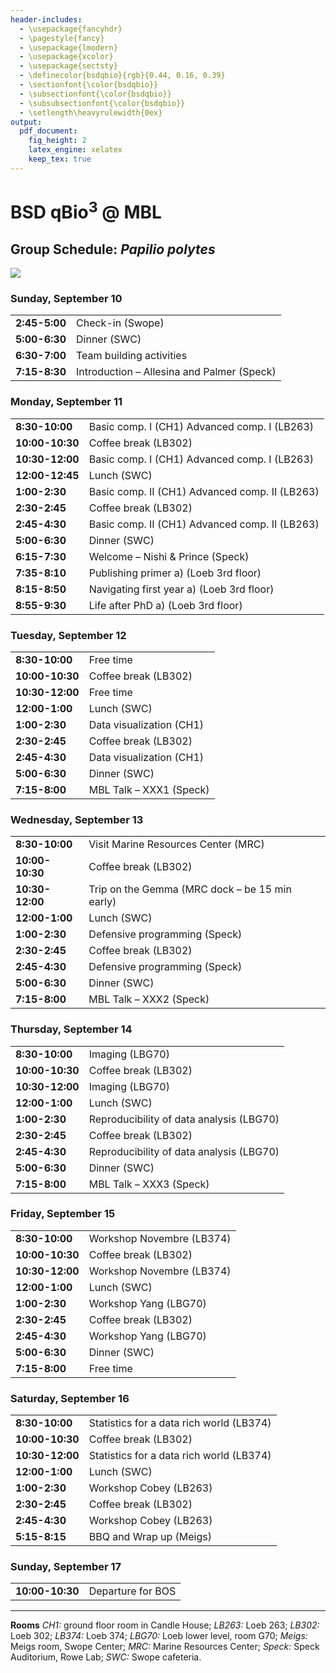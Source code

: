 ```yaml
---
header-includes:
  - \usepackage{fancyhdr}
  - \pagestyle{fancy}
  - \usepackage{lmodern}
  - \usepackage{xcolor}
  - \usepackage{sectsty}
  - \definecolor{bsdqbio}{rgb}{0.44, 0.16, 0.39}
  - \sectionfont{\color{bsdqbio}}
  - \subsectionfont{\color{bsdqbio}}
  - \subsubsectionfont{\color{bsdqbio}}
  - \setlength\heavyrulewidth{0ex}
output:
  pdf_document:
    fig_height: 2
    latex_engine: xelatex
    keep_tex: true
---
```

# BSD qBio$^3$ @ MBL

## Group Schedule: *Papilio polytes*
 ![](https://github.com/StefanoAllesina/BSD-QBio3/raw/master/logo_group/Papilio_polytes.png)

### Sunday, September 10 

------------------    ------------------------------------------------
**2:45-5:00**         Check-in (Swope)                                
**5:00-6:30**         Dinner (SWC)                                    
**6:30-7:00**         Team building activities                        
**7:15-8:30**         Introduction – Allesina and Palmer (Speck)      
------------------    ------------------------------------------------

### Monday, September 11 

------------------    ------------------------------------------------
**8:30-10:00**        Basic comp. I (CH1) Advanced comp. I (LB263)    
**10:00-10:30**       Coffee break (LB302)                            
**10:30-12:00**       Basic comp. I (CH1) Advanced comp. I (LB263)    
**12:00-12:45**       Lunch (SWC)                                     
**1:00-2:30**         Basic comp. II (CH1) Advanced comp. II (LB263)  
**2:30-2:45**         Coffee break (LB302)                            
**2:45-4:30**         Basic comp. II (CH1) Advanced comp. II (LB263)  
**5:00-6:30**         Dinner (SWC)                                    
**6:15-7:30**         Welcome – Nishi & Prince (Speck)                
**7:35-8:10**         Publishing primer a) (Loeb 3rd floor)           
**8:15-8:50**         Navigating first year a) (Loeb 3rd floor)       
**8:55-9:30**         Life after PhD a) (Loeb 3rd floor)              
------------------    ------------------------------------------------

### Tuesday, September 12 

------------------    ------------------------------------------------
**8:30-10:00**        Free time                                       
**10:00-10:30**       Coffee break (LB302)                            
**10:30-12:00**       Free time                                       
**12:00-1:00**        Lunch (SWC)                                     
**1:00-2:30**         Data visualization (CH1)                        
**2:30-2:45**         Coffee break (LB302)                            
**2:45-4:30**         Data visualization (CH1)                        
**5:00-6:30**         Dinner (SWC)                                    
**7:15-8:00**         MBL Talk – XXX1 (Speck)                         
------------------    ------------------------------------------------

### Wednesday, September 13 

------------------    ------------------------------------------------
**8:30-10:00**        Visit Marine Resources Center (MRC)             
**10:00-10:30**       Coffee break (LB302)                            
**10:30-12:00**       Trip on the Gemma (MRC dock – be 15 min early)  
**12:00-1:00**        Lunch (SWC)                                     
**1:00-2:30**         Defensive programming (Speck)                   
**2:30-2:45**         Coffee break (LB302)                            
**2:45-4:30**         Defensive programming (Speck)                   
**5:00-6:30**         Dinner (SWC)                                    
**7:15-8:00**         MBL Talk – XXX2 (Speck)                         
------------------    ------------------------------------------------

### Thursday, September 14 

------------------    ------------------------------------------------
**8:30-10:00**        Imaging (LBG70)                                 
**10:00-10:30**       Coffee break (LB302)                            
**10:30-12:00**       Imaging (LBG70)                                 
**12:00-1:00**        Lunch (SWC)                                     
**1:00-2:30**         Reproducibility of data analysis (LBG70)        
**2:30-2:45**         Coffee break (LB302)                            
**2:45-4:30**         Reproducibility of data analysis (LBG70)        
**5:00-6:30**         Dinner (SWC)                                    
**7:15-8:00**         MBL Talk – XXX3 (Speck)                         
------------------    ------------------------------------------------

### Friday, September 15 

------------------    ------------------------------------------------
**8:30-10:00**        Workshop Novembre (LB374)                       
**10:00-10:30**       Coffee break (LB302)                            
**10:30-12:00**       Workshop Novembre (LB374)                       
**12:00-1:00**        Lunch (SWC)                                     
**1:00-2:30**         Workshop Yang (LBG70)                           
**2:30-2:45**         Coffee break (LB302)                            
**2:45-4:30**         Workshop Yang (LBG70)                           
**5:00-6:30**         Dinner (SWC)                                    
**7:15-8:00**         Free time                                       
------------------    ------------------------------------------------

### Saturday, September 16 

------------------    ------------------------------------------------
**8:30-10:00**        Statistics for a data rich world (LB374)        
**10:00-10:30**       Coffee break (LB302)                            
**10:30-12:00**       Statistics for a data rich world (LB374)        
**12:00-1:00**        Lunch (SWC)                                     
**1:00-2:30**         Workshop Cobey (LB263)                          
**2:30-2:45**         Coffee break (LB302)                            
**2:45-4:30**         Workshop Cobey (LB263)                          
**5:15-8:15**         BBQ and Wrap up (Meigs)                         
------------------    ------------------------------------------------

### Sunday, September 17 

------------------    ------------------------------------------------
**10:00-10:30**       Departure for BOS                               
------------------    ------------------------------------------------



-------


**Rooms** *CH1:* ground floor room in Candle House; *LB263:* Loeb 263; *LB302:* Loeb 302; *LB374:* Loeb 374; 
*LBG70:* Loeb lower level, room G70; *Meigs:* Meigs room, Swope Center; *MRC:* Marine Resources Center; *Speck:* Speck Auditorium, Rowe Lab; *SWC:* Swope cafeteria.
  
